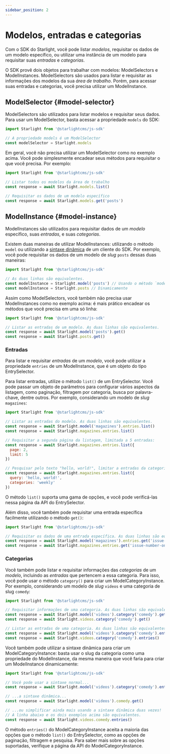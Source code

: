 ```yaml
---
sidebar_position: 2
---
```


# Modelos, entradas e categorias

Com o SDK do Starlight, você pode listar *modelos*, requisitar os dados de um modelo específico, ou utilizar uma instância
de um modelo para requisitar suas *entradas* e *categorias*.

O SDK provê dois objetos para trabalhar com modelos: ModelSelectors e ModelInstances. ModelSelectors são usados para
listar e requisitar as informações dos modelos da sua *área de trabalho*. Porém, para acessar suas entradas e
categorias, você precisa utilizar um ModelInstance.

## ModelSelector {#model-selector}

ModelSelectors são utilizados para listar modelos e requisitar seus dados. Para usar um ModelSelector, basta acessar a
propriedade `models` do SDK:

```js
import Starlight from '@starlightcms/js-sdk'

// A propriedade models é um ModelSelector
const modelSelector = Starlight.models
```

Em geral, você não precisa utilizar um ModelSelector como no exemplo acima. Você pode simplesmente encadear seus métodos
para requisitar o que você precisa. Por exemplo:

```js
import Starlight from '@starlightcms/js-sdk'

// Listar todos os modelos da área de trabalho
const response = await Starlight.models.list()

// Requisitar os dados de um modelo específico
const response = await Starlight.models.get('posts')
```

## ModelInstance {#model-instance}

ModelInstances são utilizados para requisitar dados de um *modelo* específico, suas *entradas*, e suas *categorias*.

Existem duas maneiras de utilizar ModelInstances: utilizando o método `model` ou utilizando a
[sintaxe dinâmica](../requests-and-responses#dynamic-instances) de um cliente do SDK. Por exemplo, você pode requisitar
os dados de um modelo de *slug* `posts` dessas duas maneiras:

```js
import Starlight from '@starlightcms/js-sdk'

// As duas linhas são equivalentes.
const modelInstance = Starlight.model('posts') // Usando o método `model`
const modelInstance = Starlight.posts // Dinamicamente
```

Assim como ModelSelectors, você também não precisa usar ModelInstances como no exemplo acima: é mais prático encadear os
métodos que você precisa em uma só linha:

```js
import Starlight from '@starlightcms/js-sdk'

// Listar as entradas de um modelo. As duas linhas são equivalentes.
const response = await Starlight.model('posts').get()
const response = await Starlight.posts.get()
```

### Entradas

Para listar e requisitar *entradas* de um *modelo*, você pode utilizar a propriedade `entries` de um ModelInstance, que
é um objeto do tipo EntrySelector.

Para listar entradas, utilize o método `list()` de um EntrySelector. Você pode passar um objeto de parâmetros para
configurar vários aspectos da listagem, como paginação, filtragem por categoria, busca por palavra-chave, dentre outros.
Por exemplo, considerando um modelo de *slug* `magazines`:

```js
import Starlight from '@starlightcms/js-sdk'

// Listar as entradas do modelo. As duas linhas são equivalentes.
const response = await Starlight.model('magazines').entries.list()
const response = await Starlight.magazines.entries.list()

// Requisitar a segunda página da listagem, limitada a 5 entradas:
const response = await Starlight.magazines.entries.list({
  page: 2,
  limit: 5
})

// Pesquisar pelo texto "hello, world!", limitar a entradas da categoria `weekly`:
const response = await Starlight.magazines.entries.list({
  query: 'hello, world!',
  categories: 'weekly'
})
```

O método `list()` suporta uma gama de opções, e você pode verificá-las nessa página da API do EntrySelector.

Além disso, você também pode requisitar uma entrada específica facilmente utilizando o método `get()`:

```js
import Starlight from '@starlightcms/js-sdk'

// Requisitar os dados de uma entrada específica. As duas linhas são equivalentes.
const response = await Starlight.model('magazines').entries.get('issue-number-one')
const response = await Starlight.magazines.entries.get('issue-number-one')
```

### Categorias

Você também pode listar e requisitar informações das *categorias* de um *modelo*, incluindo as *entradas* que pertencem
a essa categoria. Para isso, você pode usar o método `category()` para criar um ModelCategoryInstance. Por exemplo,
considerando um modelo de *slug* `videos` e uma categoria de slug `comedy`:

```js
import Starlight from '@starlightcms/js-sdk'

// Requisitar informações de uma categoria. As duas linhas são equivalentes.
const response = await Starlight.model('videos').category('comedy').get()
const response = await Starlight.videos.category('comedy').get()

// Listar as entradas de uma categoria. As duas linhas são equivalentes.
const response = await Starlight.model('videos').category('comedy').entries()
const response = await Starlight.videos.category('comedy').entries()
```

Você também pode utilizar a sintaxe dinâmica para criar um ModelCategoryInstance: basta usar o slug da categoria como
uma propriedade do ModelInstance, da mesma maneira que você faria para criar um ModelInstance dinamicamente:

```js
import Starlight from '@starlightcms/js-sdk'

// Você pode usar a sintaxe normal...
const response = await Starlight.model('videos').category('comedy').entries()

// ...a sintaxe dinâmica...
const response = await Starlight.model('videos').comedy.get()

// ...ou simplificar ainda mais usando a sintaxe dinâmica duas vezes!
// A linha abaixo e os dois exemplos acima são equivalentes.
const response = await Starlight.videos.comedy.entries()
```

O método `entries()` do ModelCategoryInstance aceita a maioria das opções que o método `list()` do EntrySelector, como
as opções de paginação, filtragem e pesquisa. Para saber mais sobre as opções suportadas, verifique a
página da API do ModelCategoryInstance.
